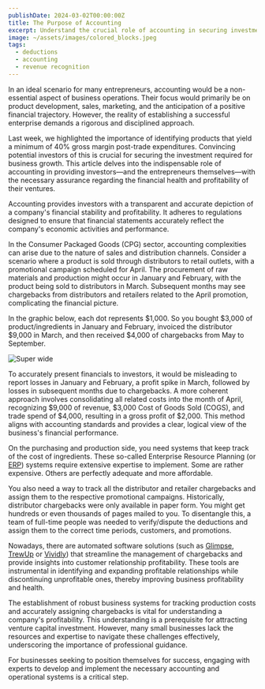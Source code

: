 ```yaml
---
publishDate: 2024-03-02T00:00:00Z
title: The Purpose of Accounting
excerpt: Understand the crucial role of accounting in securing investments and maintaining financial health for CPG businesses. Learn how to manage costs, chargebacks, and ERP systems for better financial transparency.
image: ~/assets/images/colored_blocks.jpeg
tags:
  - deductions
  - accounting
  - revenue recognition
---
```



In an ideal scenario for many entrepreneurs, accounting would be a non-essential aspect of business operations. Their focus would primarily be on product development, sales, marketing, and the anticipation of a positive financial trajectory. However, the reality of establishing a successful enterprise demands a rigorous and disciplined approach.

Last week, we highlighted the importance of identifying products that yield a minimum of 40% gross margin post-trade expenditures. Convincing potential investors of this is crucial for securing the investment required for business growth. This article delves into the indispensable role of accounting in providing investors—and the entrepreneurs themselves—with the necessary assurance regarding the financial health and profitability of their ventures.

Accounting provides investors with a transparent and accurate depiction of a company's financial stability and profitability. It adheres to regulations designed to ensure that financial statements accurately reflect the company's economic activities and performance.

In the Consumer Packaged Goods (CPG) sector, accounting complexities can arise due to the nature of sales and distribution channels. Consider a scenario where a product is sold through distributors to retail outlets, with a promotional campaign scheduled for April. The procurement of raw materials and production might occur in January and February, with the product being sold to distributors in March. Subsequent months may see chargebacks from distributors and retailers related to the April promotion, complicating the financial picture.

In the graphic below, each dot represents $1,000.   So you bought $3,000 of product/ingredients in January and February, invoiced the distributor $9,000 in March, and then received $4,000 of chargebacks from May to September.

![Super wide](~/assets/images/expenses.png)

To accurately present financials to investors, it would be misleading to report losses in January and February, a profit spike in March, followed by losses in subsequent months due to chargebacks. A more coherent approach involves consolidating all related costs into the month of April, recognizing $9,000 of revenue, $3,000 Cost of Goods Sold (COGS), and trade spend of $4,000, resulting in a gross profit of $2,000. This method aligns with accounting standards and provides a clear, logical view of the business's financial performance.

On the purchasing and production side, you need systems that keep track of the cost of ingredients.  These so-called Enterprise Resource Planning (or [ERP](https://www.g2.com/categories/erp-systems)) systems require extensive expertise to implement.  Some are rather expensive.  Others are perfectly adequate and more affordable.

You also need a way to track all the distributor and retailer chargebacks and assign them to the respective promotional campaigns.   Historically, distributor chargebacks were only available in paper form. You might get hundreds or even thousands of pages mailed to you. To disentangle this, a team of full-time people was needed to verify/dispute the deductions and assign them to the correct time periods, customers, and promotions.

Nowadays, there are automated software solutions (such as [Glimpse](https://www.tryglimpse.com/), [TrewUp](https://trewup.com/) or [Vividly](https://www.govividly.com/)) that streamline the management of chargebacks and provide insights into customer relationship profitability. These tools are instrumental in identifying and expanding profitable relationships while discontinuing unprofitable ones, thereby improving business profitability and health.

The establishment of robust business systems for tracking production costs and accurately assigning chargebacks is vital for understanding a company's profitability. This understanding is a prerequisite for attracting venture capital investment. However, many small businesses lack the resources and expertise to navigate these challenges effectively, underscoring the importance of professional guidance.

For businesses seeking to position themselves for success, engaging with experts to develop and implement the necessary accounting and operational systems is a critical step.
